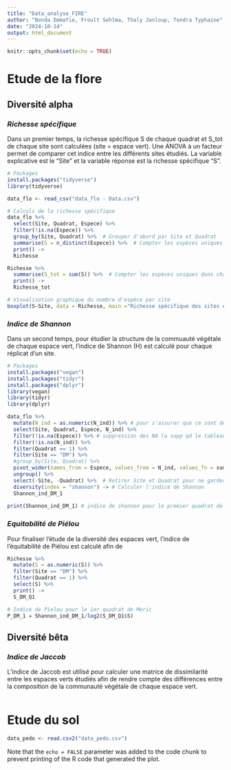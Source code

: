 ```yaml
---
title: "Data_analyse_FIRE"
author: "Bonda Emmafie, Froult Sehlma, Thaly Janloup, Tondra Typhaine"
date: "2024-10-14"
output: html_document
---
```


```r
knitr::opts_chunk$set(echo = TRUE)
```

# Etude de la flore

## Diversité alpha

### *Richesse spécifique*

Dans un premier temps, la richesse spécifique S de chaque quadrat et S_tot de chaque site sont calculées (site = espace vert). Une ANOVA à un facteur permet de comparer cet indice entre les différents sites étudiés.
La variable explicative est le "Site" et la variable réponse est la richesse spécifique "S".

```r
# Packages
install.packages("tidyverse")
library(tidyverse)

data_flo <- read_csv("data_flo - Data.csv")

# Calculs de la richesse spécifique
data_flo %>% 
  select(Site, Quadrat, Espece) %>%
  filter(!is.na(Espece)) %>% 
  group_by(Site, Quadrat) %>%  # Grouper d'abord par Site et Quadrat
  summarise(S = n_distinct(Espece)) %>%  # Compter les espèces uniques dans chaque groupe
  print() ->
  Richesse

Richesse %>% 
  summarise(S_tot = sum(S)) %>%  # Compter les espèces uniques dans chaque groupe
  print() ->
  Richesse_tot

# Visualisation graphique du nombre d'espèce par site
boxplot(S~Site, data = Richesse, main ="Richesse spécifique des sites étudiés")


```

### *Indice de Shannon*

Dans un second temps, pour étudier la structure de la commuauté végétale de chaque espace vert, l'indice de Shannon (H) est calculé pour chaque réplicat d'un site.

```r

# Packages
install.packages("vegan")
install.packages("tidyr")
install.packages("dplyr")
library(vegan)
library(tidyr)
library(dplyr)

data_flo %>% 
  mutate(N_ind = as.numeric(N_ind)) %>% # pour s'assurer que ce sont des valeurs numeriques
  select(Site, Quadrat, Espece, N_ind) %>%
  filter(!is.na(Espece)) %>% # suppression des NA (a supp qd le tableau initial sera correctement complete)
  filter(!is.na(N_ind)) %>%
  filter(Quadrat == 1) %>% 
  filter(Site == "DM") %>% 
  #group_by(Site, Quadrat) %>%
  pivot_wider(names_from = Espece, values_from = N_ind, values_fn = sum) %>% # pivot du tableau en tableau large
  ungroup() %>%
  select(-Site, -Quadrat) %>%  # Retirer Site et Quadrat pour ne garder que les abondances
  diversity(index = "shannon") -> # Calculer l'indice de Shannon
  Shannon_ind_DM_1 
  
print(Shannon_ind_DM_1) # indice de shannon pour le premier quadrat de DM


```

### *Equitabilité de Piélou*

Pour finaliser l'étude de la diversité des espaces vert, l'indice de l'équitabilité de Piélou est calculé afin de

```r
Richesse %>% 
  mutate(S = as.numeric(S)) %>% 
  filter(Site == "DM") %>% 
  filter(Quadrat == 1) %>% 
  select(S) %>% 
  print() ->
  S_DM_Q1

# Indice de Pielou pour le 1er quadrat de Meric
P_DM_1 = Shannon_ind_DM_1/log2(S_DM_Q1$S)
```


## Diversité bêta

### *Indice de Jaccob*

L'indice de Jaccob est utilisé pour calculer une matrice de dissimilarité entre les espaces verts étudiés afin de rendre compte des différences entre la composition de la communauté végétale de chaque espace vert.

```r

```


# Etude du sol

```r
data_pedo <- read.csv2("data_pedo.csv")
```

Note that the `echo = FALSE` parameter was added to the code chunk to prevent printing of the R code that generated the plot.
